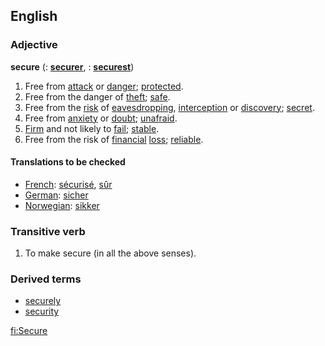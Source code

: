 ==English==

===Adjective===
'''secure'''  ({{compar}}: '''[[securer]]''', {{superl}}: '''[[securest]]''')
# Free from [[attack]] or [[danger]]; [[protected]].
# Free from the danger of [[theft]]; [[safe]].
# Free from the [[risk]] of [[eavesdropping]],  [[interception]] or [[discovery]]; [[secret]].
# Free from [[anxiety]] or [[doubt]]; [[unafraid]].
# [[Firm]] and not likely to [[fail]]; [[stable]].
# Free from the risk of [[financial]] [[loss]]; [[reliable]].

{{checktrans}}
====Translations to be checked====
*[[French]]: [[sécurisé]], [[sûr]]
*[[German]]: [[sicher]]
*[[Norwegian]]: [[sikker]]

===Transitive verb===
{{en-infl-reg-other-e|secur|e}}
# To make secure (in all the above senses).

===Derived terms===
*[[securely]]
*[[security]]

[[fi:Secure]]